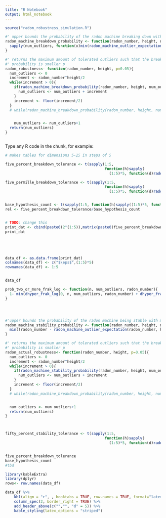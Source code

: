 ```yaml
---
title: "R Notebook"
output: html_notebook
---
```




```r

source("radon_robustness_simulation.R")

#' upper bounds the probability of the radon machine breaking down with markov bounds
radon_machine_breakdown_probability <- function(radon_number, height, num_outliers){
  sapply(num_outliers, function(x)min(radon_machine_outlier_expectation(radon_number, height, x)/2, 1))
}

#' returns the maximum amount of tolerated outliers such that the breakdown
#' probability is smaller p
radon_robustness<- function(radon_number, height, p=0.05){
  num_outliers <- 0
  increment <- radon_number^height/2
  while(increment > 0){
    if(radon_machine_breakdown_probability(radon_number, height, num_outliers+increment) < p){
      num_outliers <- num_outliers + increment
    }
    increment <- floor(increment/2)
  }
  # while(radon_machine_breakdown_probability(radon_number, height, num_outliers)<p)


    num_outliers <- num_outliers+1
  return(num_outliers)
}



```

Type any R code in the chunk, for example:
```r

# makes tables for dimensions 5-25 in steps of 5

five_percent_breakdown_tolerance <- t(sapply(1:5,
                                             function(h)sapply(
                                               (1:5)*5, function(d)radon_robustness(d+2,h))))

five_permille_breakdown_tolerance <- t(sapply(1:5,
                                             function(h)sapply(
                                               (1:5)*5, function(d)radon_robustness(d+2,h,p=0.005))))


base_hypothesis_count <- t(sapply(1:5, function(h)sapply((1:5)*5, function(d)(d+2)^h)))
rel <- five_percent_breakdown_tolerance/base_hypothesis_count


# TODO: change this
print_dat <- cbind(paste0(2^(1:5)),matrix(paste0(five_percent_breakdown_tolerance, " (", round(rel*100, digits = 2), "%)"), ncol = 5))
print_dat





data_df <- as.data.frame(print_dat)
colnames(data_df) <- c("$\eps$",(1:5)*5)
rownames(data_df) <- 1:5


data_df
```

```r

prob_two_or_more_frak_log <- function(n, num_outliers, radon_number){
  1- min(dhyper_frak_log(0, n, num_outliers, radon_number) + dhyper_frak_log(1, n, num_outliers, radon_number), 1)
}




#'upper bounds the probability of the radon machine being stable with markov bounds
radon_machine_stability_probability <- function(radon_number, height, num_outliers){
  min((radon_number - radon_machine_outlier_expectation(radon_number, height, num_outliers))/(radon_number-2),0)
}

#' returns the maximum amount of tolerated outliers such that the breakdown
#' probability is smaller p
radon_actual_robustness<- function(radon_number, height, p=0.05){
  num_outliers <- 0
  increment <- radon_number^height/2
  while(increment > 0){
    if(radon_machine_stability_probability(radon_number, height, num_outliers+increment) < p){
      num_outliers <- num_outliers + increment
    }
    increment <- floor(increment/2)
  }
  # while(radon_machine_breakdown_probability(radon_number, height, num_outliers)<p)


  num_outliers <- num_outliers+1
  return(num_outliers)
}



fifty_percent_stability_tolerance <- t(sapply(1:5,
                                             function(h)sapply(
                                               (1:5)*5, function(d)radon_actual_robustness(d+2,h,p=0.5))))



```



```r

five_percent_breakdown_tolerance
base_hypothesis_count
#tbd

library(kableExtra)
library(dplyr)
rows<- row.names(data_df)

data_df %>%
    kbl(align = "r", , booktabs = TRUE, row.names = TRUE, format="latex") %>%
    column_spec(2, border_right = TRUE) %>%
    add_header_above(c("","", "d" = 5)) %>%
    kable_styling(latex_options = "striped")





```